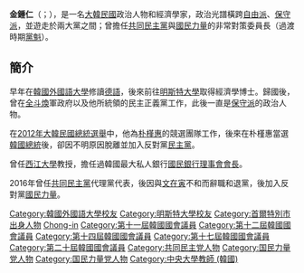 {{About|韓國政治人物|曾以筆名「金鐘仁」撰文的香港政治人物|馮煒光|韓國男歌手|Kai}}
{{Infobox officeholder
| image         = Kim Jong-in in Aeranwon (cropped).jpg
| caption       = 
| name          = 金鍾仁
| native_name   = {{nobold|김종인}}
| native_name_lang = kr
| office        = {{PPP}}非常對策委員長
| term_start    = 2020年5月22日
| term_end      =2021年4月8日 
| predecessor   = [[黃教安|黃教安]]{{small|（正任）}}<br>[[朱豪英|朱豪英]]{{small|（代理）}}
| successor     =[[朱豪英|朱豪英]]{{small|（代理）}}
| office1       = {{flagicon|South Korea}} 第11-12、14、17、20屆[[韓國國會|韓國國會]]議員
| term_start1   = 2016年5月20日
| term_end1     = 2017年3月8日
| term_start2   = 2004年5月30日
| term_end2     = 2008年5月29日
| constituency2 = 比例代表
| term_start3   = 1992年5月30日
| term_end3     = 1994年9月10日
| term_start4   = 1981年4月11日
| term_end4     = 1988年5月29日
| constituency4 = 全國不分區
| office5       = {{MPK}}非常對策委員長
| term_start5   = 2016年1月27日
| term_end5     = 2016年8月27日
| predecessor5  = [[文在寅|文在寅]]
| successor6    = [[秋美愛|秋美愛]]
| birth_date  = {{birth date and age|1940|7|7}}
| birth_place = {{KOR-JPN}}[[京畿道_(日本統治時代)|京畿道]][[始興郡_(京畿道)|始興郡]]<br>{{small|（今{{KOR}}[[京畿道|京畿道]][[始興市|始興市]]）}}
| birth_name  = 
| residence   =
| nationality = {{ROK}}
| party       = {{PPP}}
| otherparty  = {{list collapsed|民主正義黨→<br>民主自由黨→<br>新韓國黨→<br>[[新千年民主黨|新千年民主黨]]→<br>[[開放國民黨|開放國民黨]]→<br>[[大統合民主新黨|大統合民主新黨]]→<br>市民統合黨→<br>[[大國家黨|大國家黨]]→<br>[[新世界黨|新世界黨]]→<br>新政治聯合→<br>[[新政治民主聯合|新政治民主聯合]]→<br>{{MPK}}→<br>[[國民之黨|國民之黨]]→<br>{{UFP}}}}
| alma_mater  = [[韓國外國語大學|韓國外國語大學]]<br>[[明斯特大學|明斯特大學]]
| religion    = [[羅馬天主教|羅馬天主教]]
| occupation  = 政治家、經濟學家
}}
'''金鍾仁'''（{{lang-ko|김종인}}；{{bd|1940年|7月7日|||}}），是一名[[大韓民國|大韓民國]]政治人物和經濟學家，政治光譜橫跨[[自由派|自由派]]、[[保守派|保守派]]，並遊走於兩大黨之間；曾擔任[[共同民主黨|共同民主黨]]與[[國民力量|國民力量]]的非常對策委員長（過渡時期[[黨魁|黨魁]]）。

== 簡介 ==
早年在[[韓國外國語大學|韓國外國語大學]]修讀[[德語|德語]]，後來前往[[明斯特大學|明斯特大學]]取得經濟學博士。歸國後，曾在[[全斗煥|全斗煥]]軍政府以及他所統領的民主正義黨工作，此後一直是[[保守派|保守派]]的政治人物。

在[[2012年大韓民國總統選舉|2012年大韓民國總統選舉]]中，他為[[朴槿惠|朴槿惠]]的競選團隊工作，後來在朴槿惠當選[[韓國總統|韓國總統]]後，卻因不明原因脫離並加入反對黨[[民主黨_(大韓民國2011年)|民主黨]]。

曾任[[西江大學|西江大學]]教授，擔任過韓國最大私人銀行[[國民銀行|國民銀行]][[董事長|理事會會長]]。

2016年曾任[[共同民主黨|共同民主黨]]代理黨代表，後因與[[文在寅|文在寅]]不和而辭職和退黨，後加入反對黨[[國民力量|國民力量]]。

{{DEFAULTSORT:Kim, Jong-in}}
[[Category:韓國外國語大學校友|Category:韓國外國語大學校友]]
[[Category:明斯特大學校友|Category:明斯特大學校友]]
[[Category:首爾特別市出身人物|Category:首爾特別市出身人物]]
[[Category:蔚山金氏|Chong-in]]
[[Category:第十一屆韓國國會議員|Category:第十一屆韓國國會議員]]
[[Category:第十二屆韓國國會議員|Category:第十二屆韓國國會議員]]
[[Category:第十四屆韓國國會議員|Category:第十四屆韓國國會議員]]
[[Category:第十七屆韓國國會議員|Category:第十七屆韓國國會議員]]
[[Category:第二十屆韓國國會議員|Category:第二十屆韓國國會議員]]
[[Category:共同民主党人物|Category:共同民主党人物]]
[[Category:国民力量党人物|Category:国民力量党人物]]
[[Category:国民力量党人物|Category:国民力量党人物]]
[[Category:中央大學教師_(韓國)|Category:中央大學教師 (韓國)]]